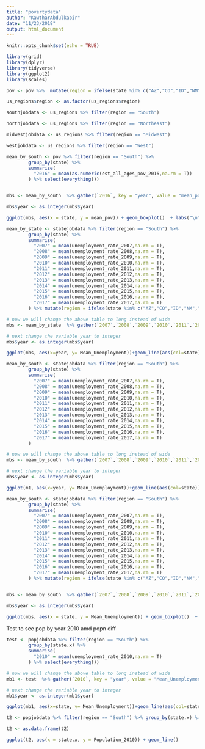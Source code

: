 ```yaml
---
title: "povertydata"
author: "KawtharAbdulkabir"
date: "11/23/2018"
output: html_document
---
```


```r
knitr::opts_chunk$set(echo = TRUE)

library(grid)
library(dplyr)
library(tidyverse)
library(ggplot2)
library(scales)

pov <- pov %>%  mutate(region = ifelse(state %in% c("AZ","CO","ID","NM","MT","UT","NV","WY","AK","HI","OR","WA","CA"), "West", ifelse(state %in% c("IN","IL","MI","OH","WI","IA","KS","MN","MO","NE","ND","SD"), "Midwest", ifelse(state %in% c("DE","DC","FL","GA","MD","NC","AL","KT","MS","TN","AR","LA","OK","TX","SC","VA","WV"), "South", "Northeast"))))

us_regions$region <- as.factor(us_regions$region)

southjobdata <- us_regions %>% filter(region == "South")

northjobdata <- us_regions %>% filter(region == "Northeast")

midwestjobdata <- us_regions %>% filter(region == "Midwest")

westjobdata <- us_regions %>% filter(region == "West")

```

```r
mean_by_south <- pov %>% filter(region == "South") %>%
        group_by(state) %>% 
        summarise(
          "2016" = mean(as.numeric(est_all_ages_pov_2016,na.rm = T))
        ) %>% select(everything())


mbs <- mean_by_south  %>% gather(`2016`, key = "year", value = "mean_pov")

mbs$year <- as.integer(mbs$year)

ggplot(mbs, aes(x = state, y = mean_pov)) + geom_boxplot()  + labs("\nYear", y= "Mean Unemployment Rate by State\n", title = "Unemployment Rate by State in the South Region of the US: 2016")
```


```r
mean_by_state <- statejobdata %>% filter(region == "South") %>%
        group_by(state) %>% 
        summarise(
          "2007" = mean(unemployment_rate_2007,na.rm = T),
          "2008" = mean(unemployment_rate_2008,na.rm = T),
          "2009" = mean(unemployment_rate_2009,na.rm = T),
          "2010" = mean(unemployment_rate_2010,na.rm = T),
          "2011" = mean(unemployment_rate_2011,na.rm = T),
          "2012" = mean(unemployment_rate_2012,na.rm = T),
          "2013" = mean(unemployment_rate_2013,na.rm = T),
          "2014" = mean(unemployment_rate_2014,na.rm = T),
          "2015" = mean(unemployment_rate_2015,na.rm = T),
          "2016" = mean(unemployment_rate_2016,na.rm = T),
          "2017" = mean(unemployment_rate_2017,na.rm = T)
        ) %>% mutate(region = ifelse(state %in% c("AZ","CO","ID","NM","MT","UT","NV","WY","AK","HI","OR","WA","CA"), "West", ifelse(state %in% c("IN","IL","MI","OH","WI","IA","KS","MN","MO","NE","ND","SD"), "Midwest", ifelse(state %in% c("DE","DC","FL","GA","MD","NC","AL","KT","MS","TN","AR","LA","OK","TX","SC","VA","WV"), "South", "Northeast")))) 

# now we will change the above table to long instead of wide
mbs <- mean_by_state  %>% gather(`2007`,`2008`,`2009`,`2010`,`2011`,`2012`,`2013`,`2014`,`2015`,`2016`,`2017`, key = "year", value = "Mean_Unemployment")

# next change the variable year to integer
mbs$year <- as.integer(mbs$year)

ggplot(mbs, aes(x=year, y= Mean_Unemployment))+geom_line(aes(col=state)) + facet_wrap(~state, scales = "free")+expand_limits(y=0) + theme(legend.position = "none") + labs("\nYear", y= "Mean Unemployment Rate by State\n", title = "Unemployment Rate by State in the Southern Region of the US: 2007-2017") + theme(axis.text.x = element_text(angle = 90, hjust = 1)) + scale_x_continuous(labels = function (x) floor(x))

```

```r
mean_by_south <- statejobdata %>% filter(region == "South") %>%
        group_by(state) %>% 
        summarise(
          "2007" = mean(unemployment_rate_2007,na.rm = T),
          "2008" = mean(unemployment_rate_2008,na.rm = T),
          "2009" = mean(unemployment_rate_2009,na.rm = T),
          "2010" = mean(unemployment_rate_2010,na.rm = T),
          "2011" = mean(unemployment_rate_2011,na.rm = T),
          "2012" = mean(unemployment_rate_2012,na.rm = T),
          "2013" = mean(unemployment_rate_2013,na.rm = T),
          "2014" = mean(unemployment_rate_2014,na.rm = T),
          "2015" = mean(unemployment_rate_2015,na.rm = T),
          "2016" = mean(unemployment_rate_2016,na.rm = T),
          "2017" = mean(unemployment_rate_2017,na.rm = T)
        ) 

# now we will change the above table to long instead of wide
mbs <- mean_by_south  %>% gather(`2007`,`2008`,`2009`,`2010`,`2011`,`2012`,`2013`,`2014`,`2015`,`2016`,`2017`, key = "year", value = "Mean_Unemployment")

# next change the variable year to integer
mbs$year <- as.integer(mbs$year)

ggplot(m1, aes(x=year, y= Mean_Unemployment))+geom_line(aes(col=state)) + facet_wrap(~state, scales = "free")+expand_limits(y=0) + theme(legend.position = "none") + labs("\nYear", y= "Mean Unemployment Rate by State\n", title = "Unemployment Rate by State in the Southern Region of the US: 2007-2017") + theme(axis.text.x = element_text(angle = 90, hjust = 1)) + scale_x_continuous(labels = function (x) floor(x))

```







```r
mean_by_south <- statejobdata %>% filter(region == "South") %>%
        group_by(state) %>% 
        summarise(
          "2007" = mean(unemployment_rate_2007,na.rm = T),
          "2008" = mean(unemployment_rate_2008,na.rm = T),
          "2009" = mean(unemployment_rate_2009,na.rm = T),
          "2010" = mean(unemployment_rate_2010,na.rm = T),
          "2011" = mean(unemployment_rate_2011,na.rm = T),
          "2012" = mean(unemployment_rate_2012,na.rm = T),
          "2013" = mean(unemployment_rate_2013,na.rm = T),
          "2014" = mean(unemployment_rate_2014,na.rm = T),
          "2015" = mean(unemployment_rate_2015,na.rm = T),
          "2016" = mean(unemployment_rate_2016,na.rm = T),
          "2017" = mean(unemployment_rate_2017,na.rm = T)
        ) %>% mutate(region = ifelse(state %in% c("AZ","CO","ID","NM","MT","UT","NV","WY","AK","HI","OR","WA","CA"), "West", ifelse(state %in% c("IN","IL","MI","OH","WI","IA","KS","MN","MO","NE","ND","SD"), "Midwest", ifelse(state %in% c("DE","DC","FL","GA","MD","NC","AL","KT","MS","TN","AR","LA","OK","TX","SC","VA","WV"), "South", "Northeast")))) %>% select(everything())


mbs <- mean_by_south  %>% gather(`2007`,`2008`,`2009`,`2010`,`2011`,`2012`,`2013`,`2014`,`2015`,`2016`,`2017`, key = "year", value = "Mean_Unemployment")

mbs$year <- as.integer(mbs$year)

ggplot(mbs, aes(x = state, y = Mean_Unemployment)) + geom_boxplot()  + labs("\nYear", y= "Mean Unemployment Rate by State\n", title = "Unemployment Rate by State in the South Region of the US: 2007-2017")
```


Test to see pop by year 2010 amd popn diff


```r

test <- popjobdata %>% filter(region == "South") %>%
        group_by(state.x) %>% 
        summarise(
          "2010" = mean(unemployment_rate_2010,na.rm = T)
        ) %>% select(everything())

# now we will change the above table to long instead of wide
mb1 <- test  %>% gather(`2010`, key = "year", value = "Mean_Unemployment")

# next change the variable year to integer
mb1$year <- as.integer(mb1$year)

ggplot(mb1, aes(x=state, y= Mean_Unemployment))+geom_line(aes(col=state)) + facet_wrap(~state, scales = "free")+expand_limits(y=0) + theme(legend.position = "none") + labs("\nYear", y= "Mean Unemployment Rate by State\n", title = "Unemployment Rate by State in the Southern Region of the US: 2007-2017") + theme(axis.text.x = element_text(angle = 90, hjust = 1)) + scale_x_continuous(labels = function (x) floor(x))


```


```r

t2 <- popjobdata %>% filter(region == "South") %>% group_by(state.x) %>% mean(popjobdata$Population_2010)

t2 <- as.data.frame(t2)

ggplot(t2, aes(x = state.x, y = Population_2010)) + geom_line()
```


